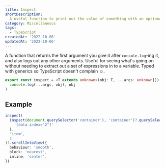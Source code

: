 ```yaml
---
title: Inspect
shortDescription:
  A useful function to print out the value of something with an optional message
category: Miscellaneous
tags:
  - TypeScript
createdAt: '2022-10-06'
updatedAt: '2022-10-06'
---
```


A function that returns the first argument you give it after `console.log`-ing
it, and also logs out any other arguments. Useful for seeing what's going on
without needing to extract out a set of expressions in to a variable. Typed with
generics so TypeScript doesn't complain ☺.

```ts
export const inspect = <T extends unknown>(obj: T, ...args: unknown[]): T => (
  console.log(...args, obj), obj
)
```

## Example

```ts {0-1,4-5}
inspect(
  inspect(document.querySelector('container'), 'container')?.querySelector(
    '[data-index="2"]'
  ),
  'item',
  2
)?.scrollIntoView({
  behaviour: 'smooth',
  block: 'nearest',
  inline: 'center',
})
```
